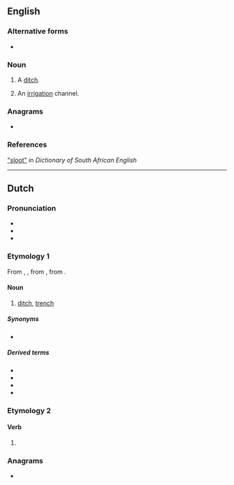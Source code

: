 ==English==

===Alternative forms===
* {{l|en|sluit}}

===Noun===
{{en-noun}}

# {{lb|en|South Africa}} A [[ditch]].
# {{lb|en|South Africa|archaic}} An [[irrigation]] channel.

===Anagrams===
* {{anagrams|en|a=loost|loots|lotos|sotol|stool|tools|tosol}}

===References===
[https://dsae.co.za/entry/sloot/e06622 "sloot"] in ''Dictionary of South African English''

----

==Dutch==
{{wikipedia|lang=nl}}

===Pronunciation===
* {{IPA|nl|/sloːt/}}
* {{audio|nl|Nl-sloot.ogg|Audio}}
* {{rhymes|nl|oːt}}

===Etymology 1===
From {{inh|nl|dum|slote}}, {{m|dum|sloot}}, from {{inh|nl|odt|*slōt}}, from {{inh|nl|gem-pro|*slautaz}}.

====Noun====
{{nl-noun|f|-en|slootje}}

# [[ditch]], [[trench]]

=====Synonyms=====
* {{l|nl|greppel}}

=====Derived terms=====
* {{l|nl|slootwater}}
* {{l|nl|in zeven sloten tegelijk lopen}}
* {{l|nl|geen oude koeien uit de sloot halen}}
* {{l|nl|met de hakken over de sloot}}

===Etymology 2===
{{nonlemma}}

====Verb====
{{head|nl|verb form}}

# {{nl-verb form of|n=sg|t=past|m=ind|sluiten}}

===Anagrams===
* {{l|nl|loost}}